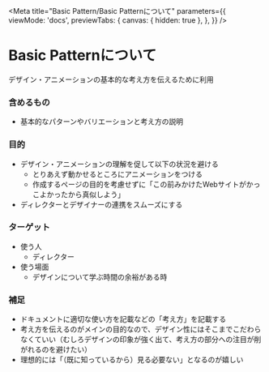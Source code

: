 
<Meta
  title="Basic Pattern/Basic Patternについて"
  parameters={{
    viewMode: 'docs',
    previewTabs: {
      canvas: { hidden: true },
    },
  }}
/>

# Basic Patternについて
デザイン・アニメーションの基本的な考え方を伝えるために利用

### 含めるもの
- 基本的なパターンやバリエーションと考え方の説明

### 目的
- デザイン・アニメーションの理解を促して以下の状況を避ける
  - とりあえず動かせるところにアニメーションをつける
  - 作成するページの目的を考慮せずに「この前みかけたWebサイトがかっこよかったから真似しよう」
- ディレクターとデザイナーの連携をスムーズにする

### ターゲット
- 使う人
  - ディレクター
- 使う場面
  - デザインについて学ぶ時間の余裕がある時

### 補足
- ドキュメントに適切な使い方を記載などの「考え方」を記載する
- 考え方を伝えるのがメインの目的なので、デザイン性にはそこまでこだわらなくていい（むしろデザインの印象が強く出て、考え方の部分への注目が削がれるのを避けたい）
- 理想的には「（既に知っているから）見る必要ない」となるのが嬉しい
